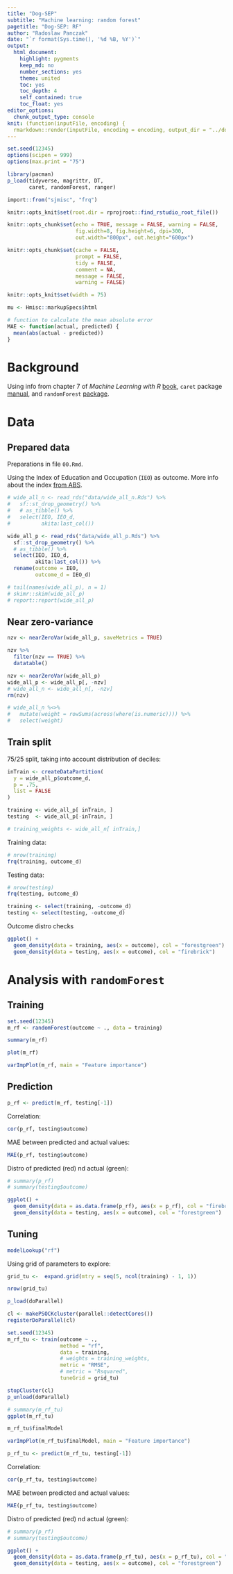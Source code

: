 ```yaml
---
title: "Dog-SEP"
subtitle: "Machine learning: random forest"
pagetitle: "Dog-SEP: RF"
author: "Radoslaw Panczak"
date: "`r format(Sys.time(), '%d %B, %Y')`"
output: 
  html_document: 
    highlight: pygments
    keep_md: no
    number_sections: yes
    theme: united
    toc: yes
    toc_depth: 4
    self_contained: true
    toc_float: yes
editor_options: 
  chunk_output_type: console
knit: (function(inputFile, encoding) {
  rmarkdown::render(inputFile, encoding = encoding, output_dir = "../docs") })
---
```


<!-- ------------------------------------------------------------ --> 

```r
set.seed(12345)
options(scipen = 999)
options(max.print = "75")

library(pacman)
p_load(tidyverse, magrittr, DT,
       caret, randomForest, ranger)

import::from("sjmisc", "frq")
```

```r
knitr::opts_knit$set(root.dir = rprojroot::find_rstudio_root_file())

knitr::opts_chunk$set(echo = TRUE, message = FALSE, warning = FALSE, 
                      fig.width=8, fig.height=6, dpi=300, 
                      out.width="800px", out.height="600px")

knitr::opts_chunk$set(cache = FALSE,
                      prompt = FALSE,
                      tidy = FALSE,
                      comment = NA,
                      message = FALSE,
                      warning = FALSE)

knitr::opts_knit$set(width = 75)

mu <- Hmisc::markupSpecs$html
```

```r
# function to calculate the mean absolute error
MAE <- function(actual, predicted) {
  mean(abs(actual - predicted))  
}
```

<!-- ------------------------------------------------------------ --> 

# Background 

Using info from chapter 7 of *Machine Learning with R* [book](https://www.packtpub.com/product/machine-learning-with-r-third-edition/9781788295864), `caret` package [manual](https://topepo.github.io/caret/index.html), and `randomForest` [package](https://cran.r-project.org/web/packages/randomForest/index.html). 
<!-- ------------------------------------------------------------ --> 

# Data 

## Prepared data

Preparations in file `00.Rmd`.  

Using the Index of Education and Occupation (`IEO`) as outcome. More info about the index [from ABS](https://www.abs.gov.au/ausstats/abs@.nsf/Lookup/by%20Subject/2033.0.55.001~2016~Main%20Features~IEO~22).  

```r
# wide_all_n <- read_rds("data/wide_all_n.Rds") %>% 
#   sf::st_drop_geometry() %>% 
#   # as_tibble() %>% 
#   select(IEO, IEO_d, 
#          akita:last_col())

wide_all_p <- read_rds("data/wide_all_p.Rds") %>% 
  sf::st_drop_geometry() %>% 
  # as_tibble() %>% 
  select(IEO, IEO_d, 
         akita:last_col()) %>% 
  rename(outcome = IEO,
         outcome_d = IEO_d)

# tail(names(wide_all_p), n = 1)
# skimr::skim(wide_all_p)
# report::report(wide_all_p)
```

## Near zero-variance 

```r
nzv <- nearZeroVar(wide_all_p, saveMetrics = TRUE)
```

```r
nzv %>% 
  filter(nzv == TRUE) %>% 
  datatable()
```

```r
nzv <- nearZeroVar(wide_all_p)
wide_all_p <- wide_all_p[, -nzv]
# wide_all_n <- wide_all_n[, -nzv]
rm(nzv)
```

```r
# wide_all_n %<>% 
#   mutate(weight = rowSums(across(where(is.numeric)))) %>% 
#   select(weight)
```

## Train split

75/25 split, taking into account distribution of deciles:    

```r
inTrain <- createDataPartition(
  y = wide_all_p$outcome_d,
  p = .75,
  list = FALSE
)

training <- wide_all_p[ inTrain, ]
testing  <- wide_all_p[-inTrain, ]

# training_weights <- wide_all_n[ inTrain,]
```

Training data:  

```r
# nrow(training)
frq(training, outcome_d)
```

Testing data:  

```r
# nrow(testing)
frq(testing, outcome_d)
```

```r
training <- select(training, -outcome_d)
testing <- select(testing, -outcome_d)
```

Outcome distro checks  

```r
ggplot() +
  geom_density(data = training, aes(x = outcome), col = "forestgreen") +
  geom_density(data = testing, aes(x = outcome), col = "firebrick") 
```

<!-- ------------------------------------------------------------ --> 

# Analysis with `randomForest`

## Training 

```r
set.seed(12345)
m_rf <- randomForest(outcome ~ ., data = training)
```

```r
summary(m_rf)
```

```r
plot(m_rf)
```

```r
varImpPlot(m_rf, main = "Feature importance")
```

## Prediction

```r
p_rf <- predict(m_rf, testing[-1])
```

Correlation:  

```r
cor(p_rf, testing$outcome)
```

MAE between predicted and actual values:  

```r
MAE(p_rf, testing$outcome)
```

Distro of predicted (red) nd actual (green): 

```r
# summary(p_rf)
# summary(testing$outcome)

ggplot() +
  geom_density(data = as.data.frame(p_rf), aes(x = p_rf), col = "firebrick") +
  geom_density(data = testing, aes(x = outcome), col = "forestgreen") 
```

## Tuning

```r
modelLookup("rf")
```

Using grid of parameters to explore:  

```r
grid_tu <-  expand.grid(mtry = seq(5, ncol(training) - 1, 1))

nrow(grid_tu)
```

```r
p_load(doParallel)

cl <- makePSOCKcluster(parallel::detectCores())
registerDoParallel(cl)

set.seed(12345)
m_rf_tu <- train(outcome ~ .,
                 method = "rf",
                 data = training,
                 # weights = training_weights, 
                 metric = "RMSE",
                 # metric = "Rsquared",
                 tuneGrid = grid_tu)

stopCluster(cl)
p_unload(doParallel)
```

```r
# summary(m_rf_tu)
ggplot(m_rf_tu)
```

```r
m_rf_tu$finalModel
```

```r
varImpPlot(m_rf_tu$finalModel, main = "Feature importance")
```

```r
p_rf_tu <- predict(m_rf_tu, testing[-1])
```

Correlation:  

```r
cor(p_rf_tu, testing$outcome)
```

MAE between predicted and actual values:  

```r
MAE(p_rf_tu, testing$outcome)
```

Distro of predicted (red) nd actual (green): 

```r
# summary(p_rf)
# summary(testing$outcome)

ggplot() +
  geom_density(data = as.data.frame(p_rf_tu), aes(x = p_rf_tu), col = "firebrick") +
  geom_density(data = testing, aes(x = outcome), col = "forestgreen") 
```
